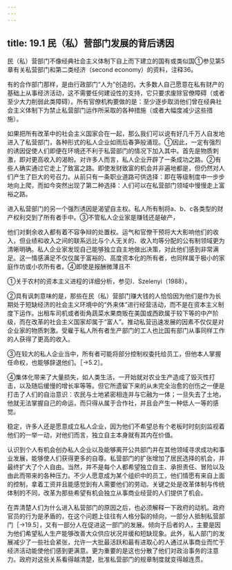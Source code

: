 ```yaml
---
---
---
```

title: 19.1 民（私）营部门发展的背后诱因
---



民（私）营部门不像经典社会主义体制下自上而下建立的国有或类似国①参见第5章有关私营部门和第二类经济（second economy）的资料，注释36。

有的合作部门那样，是由行政部门“人为”创造的。大多数人自己愿意在私有财产的基础上从事经济活动，这不需要任何建设性的支持，它只要求废除官僚障碍（或者至少大力削弱此类障碍）。所有官僚机构要做的是：至少逐步取消他们曾在经典社会主义体制下为禁止私营部门运作所采取的各种措施（或者大幅度减少这些措施）。

如果把所有改革中的社会主义国家合在一起，那么我们可以说有好几千万人自发地进入了私营部门，各种形式的私人企业如雨后春笋般涌现。①因此，一定有强烈的诱因促使人们即便在环境还不利于私营部门的情况下加入其中。首先是物质刺激，即对更高收入的渴盼。对许多人而言，私人企业开辟了一条成功之路。②有些人确实通过它走上了致富之路。即使发财致富的机会并非遍地都是，但仍然对人们产生了巨大的号召力。从前只有一条职业道路可供选择：即在等级制度中一步步地向上爬，而如今突然出现了第二种选择：人们可以在私营部门领域中慢慢走上富裕之路。

进入私营部门的另一个强烈诱因是渴望自主权。私人所有制将a、b、c各类型的财产权利交到了所有者手中。③不管私人企业家是赚钱还是破产，

他们对剩余收入都有着不容争辩的处置权。运气和官僚干预将大大影响他们的收入，但业绩和收入之间的联系远比与个人无关的、收入均等分配的公有制领域更为清晰明确。私人企业家发现自己能够独立自主地做出决策，对此他们感到非常满足。这一情感满足不仅仅属于富裕的、高度资本化的所有者，也同样属于极小的家庭作坊或小农所有者。④即使是报酬微薄且不

①关于农村的资本主义进程的详细分析，参见I．Szelenyi（1988）。

②具有讽刺意味的是，那些在民（私）营部门赚大钱的人恰恰因为他们是作为长期处于短缺经济的社会主义环境中的“外来体”进行经营活动，而不是在资本主义制度下运作。出租车司机或者街角蔬菜水果商贩在美国或西欧属于较下等的中产阶级，而在改革的社会主义国家却属于“富人”。推动私营迅速发展的因素不仅仅是对企业家的物质刺激。受雇于私人所有者生产部门的工人也比国有部门从事同样工作的人获得了更高的收入。

③在较大的私人企业当中，所有者可能将部分控制权委托给员工，但他本人掌握任命权，也能够辞退他们。［→5.2］。

④集体化带来了大量损失，如人类生活，一开始就对农业生产造成了毁灭性打击，以及随后缓慢的增长率等等。但它所遗留下来的从未完全治愈的创伤之一便是打击了人们的自治意识：农民与土地紧密相连并与它融为一体；一旦失去了土地，他就无法掌握自己的命运，而只得从属于合作社，并且会产生一种低人一等的感觉。


稳定，许多人还是愿意成立私人企业，因为他们不希望总有个老板时时刻刻监视着他们的一举一动，对他们而言，独立自主本身就有其内在价值。

认识到个人有机会创办私人企业以及能够离开公共部门并在其他领域寻求成功和事业发展，能够使人们获得更多的自尊。私营部门的扩张增加了居民选择的机会，并最终扩大了个人自由。当然，并不是每个人都希望独立自主、承担责任、冒险以及由此而带来的各种压力。不少人愿意成为某个组织中的员工，他们情愿有来自上面的控制，拿着工资并且能感觉到有人需要他们的劳动。关键之处是改革体制与传统体制的不同，改革为那些希望有机会独立从事商业经营的人们提供了机会。

在弄清楚人们为什么进入私营部门的原因之后，也必须解释一下政府的动机。政府官员的行为是矛盾的，在这个问题上往往有人格分裂的倾向，一部分人抵制私营部门［→19.5］，又有一部分人在促进这一部门的发展。倾向于后者的人，主要是因为他们希望私人生产能够改善大众供应状况并缓和短缺现象。此外，私人部门的发展减少了一些社会紧张，允许一大批最活跃和最有进取心的人通过从事商业而忙于经济活动能使他们感到更满意。更为重要的是这也分散了他们对政治事务的注意力。政府对这些关系看得越清楚，批准私营部门的规章制度就变得越连贯。